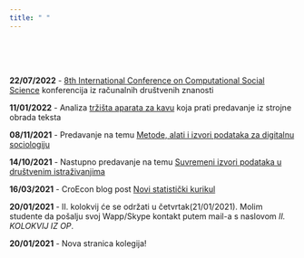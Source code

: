 ```yaml
---
title: " "
---
```


<br>
<br>
<br>



**22/07/2022** - [8th International Conference on Computational Social Science](https://www.ic2s2.org/) konferencija iz računalnih društvenih znanosti  

**11/01/2022** - Analiza [tržišta aparata za kavu](https://raw.githack.com/lusiki/WebObradaPodataka/main/XtraPredavanja/AparatiZaKavu/Prez.html) koja prati predavanje iz strojne obrada teksta  

**08/11/2021** - Predavanje na temu [Metode, alati i izvori podataka za digitalnu sociologiju](https://raw.githack.com/lusiki/WebObradaPodataka/main/XtraPredavanja/Digitalna sociologija/MAI.html#1)

**14/10/2021** - Nastupno predavanje na temu [Suvremeni izvori podataka u društvenim istraživanjima](https://raw.githack.com/lusiki/WebObradaPodataka/main/Predavanja/03_IZVORIdtaXAR.html#1)

**16/03/2021** - CroEcon blog post [Novi statistički kurikul](http://croecon.contentio.biz/post/2021-03-16-nova-statistika/)

**20/01/2021** - II. kolokvij će se održati u četvrtak(21/01/2021). Molim studente da pošalju svoj Wapp/Skype kontakt putem mail-a s naslovom *II. KOLOKVIJ IZ OP*. 

**20/01/2021** - Nova stranica kolegija!

